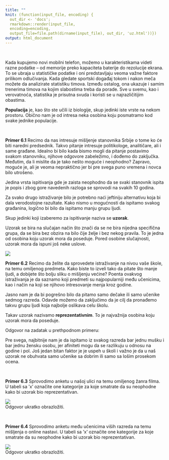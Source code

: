 ```yaml
---
title: ""
knit: (function(input_file, encoding) {
  out_dir <- 'docs';
  rmarkdown::render(input_file, 
  encoding=encoding,
  output_file=file.path(dirname(input_file), out_dir, 'uz.html'))})
output: html_document
---
```

<br>

Kada kupujemo novi mobilni telefon, možemo u karakteristikama videti razne podatke – od memorije preko kapaciteta baterije do rezolucije ekrana. To se ubraja u statističke podatke i oni predstavljaju veoma važne faktore prilikom odlučivanja. Kada gledate sportski događaj tokom i nakon meča možete da analizirate statistiku timova. Između ostalog, ona ukazuje i samim trenerima timova na kojim slabostima treba da porade.
Sve u svemu, kao i verovatnoća, statistika je prisutna svuda i koristi se u najrazličitijim obastima.   


**Populacija** je, kao što ste učili iz biologije, skup jedinki iste vrste na nekom prostoru. Obično nam je od intresa neka osobina koju posmatramo kod svake jednike populacije. 

<br>

**Primer 6.1** Recimo da nas intresuje mišljenje stanovnika Srbije o tome ko će biti naredni predsednik. Takvo pitanje intresuje politikologe, analitičare, ali i same građane. Idealno bi bilo kada bismo mogli da pitanje postavimo svakom stanovniku, njihove odgovore zabeležimo, i dođemo do zaključka. Međutim, da li mislite da je tako nešto moguće i neophodno? Zapravo, moguće je, ali je veoma nepraktično jer bi pre svega puno vremena i novca bilo utrošeno.  

Jedina vrsta ispitivanja gde je zaista neophodno da se svaki stanovnik ispita je popis i zbog gore navedenih razloga se sprovodi na svakih 10 godina.  

Za svako drugo istraživanje bilo je potrebno naći jeftiniju alternativu koja bi dala verodostojne razultate. Kako nismo u mogućnosti da ispitamo svakog građanina, logično bi bilo da ispitamo manju grupu ljudi.  

  
Skup jedinki koji izaberemo za ispitivanje naziva se **uzorak**.   

Uzorak se bira na slučajan način što znači da se ne bira nijedna specifična grupa, da se bira bez obzira na bilo čije želje i bez nekog pravila. To je jedna od osobina koju uzorak mora da poseduje. Pored osobine slučajnosti, uzorak mora da ispuni još neke uslove.  

![](uzorak.png)
  
**Primer 6.2** Recimo da želite da sprovedete istraživanje na nivou vaše škole, na temu omiljenog predmeta. Kako biste to izveli tako da pitate što manje ljudi, a dobijete što bolju sliku o mišljenju većine? Poenta ovakvog istraživanja je da saznamo koji predmeti su najpopularniji među učenicima, kao i način na koji se njihovo intresovanje menja kroz godine.  

Jasno nam je da bi pogrešno bilo da pitamo samo dečake ili samo učenike sedmog razreda. Odavde možemo da zaključimo da je cilj da pronađemo takvu grupu ljudi koja najbolje oslikava celu školu.   

Takav uzorak nazivamo **reprezentativnim**. To je najvažnija osobina koju uzorak mora da poseduje.  

Odgovor na zadatak u prethpodnom primeru:   

Pre svega, najbitnije nam je da ispitamo iz svakog razreda bar jednu mušku i bar jednu žensku osobu, jer afiniteti mogu da se razlikuju u odnosu na godine i pol. Još jedan bitan faktor je je uspeh u školi i važno je da u naš uzorak ne obuhvata samo učenike sa dobrim ili samo sa lošim prosekom ocena.  

<br>

**Primer 6.3** Sprovodimo anketu u našoj ulici na temu omiljenog žanra filma. U tabeli sa ’x’ označite one kategorije za koje smatrate da su neophodne kako bi uzorak bio reprezentativan.

![](t5.png)
<br>
Odgovor ukratko obrazložiti.

<br>

**Primer 6.4** Sprovodimo anketu među učenicima viših razreda na temu mišljenja o online nastavi. U tabeli sa ’x’ označite one kategorije za koje smatrate da su neophodne kako bi uzorak bio reprezentativan.

![](t6.png)
<br>
Odgovor ukratko obrazložiti.

